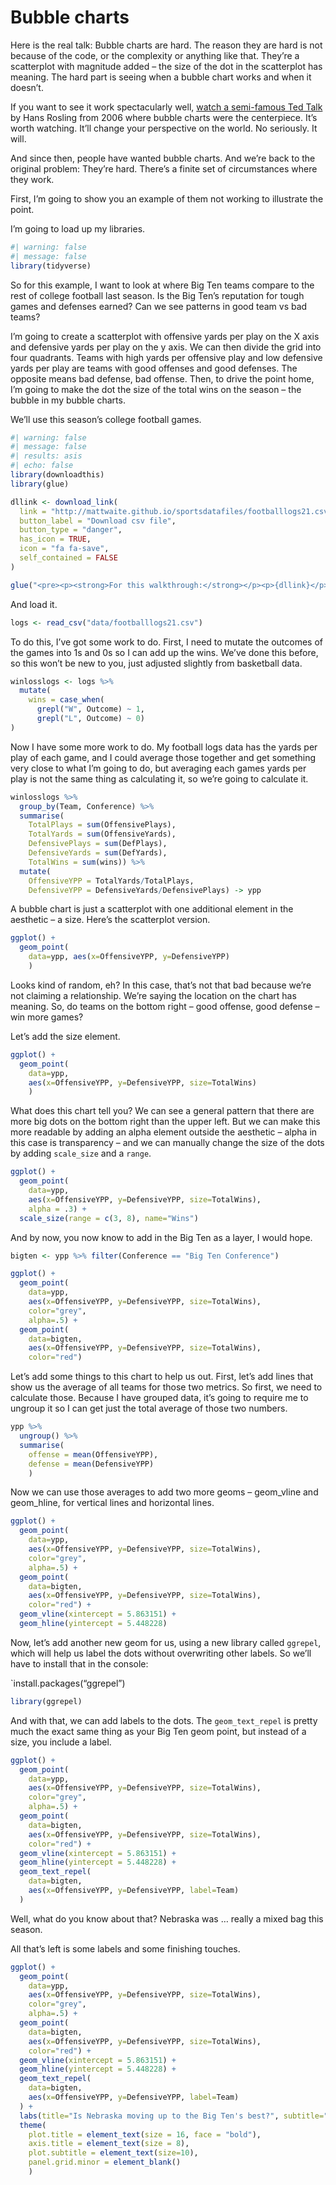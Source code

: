 # Bubble charts

Here is the real talk: Bubble charts are hard. The reason they are hard is not because of the code, or the complexity or anything like that. They're a scatterplot with magnitude added -- the size of the dot in the scatterplot has meaning. The hard part is seeing when a bubble chart works and when it doesn't. 

If you want to see it work spectacularly well, [watch a semi-famous Ted Talk](https://www.youtube.com/watch?v=hVimVzgtD6w) by Hans Rosling from 2006 where bubble charts were the centerpiece. It's worth watching. It'll change your perspective on the world. No seriously. It will.

And since then, people have wanted bubble charts. And we're back to the original problem: They're hard. There's a finite set of circumstances where they work. 

First, I'm going to show you an example of them not working to illustrate the point. 

I'm going to load up my libraries. 

```r
#| warning: false
#| message: false
library(tidyverse)
```

So for this example, I want to look at where Big Ten teams compare to the rest of college football last season. Is the Big Ten's reputation for tough games and defenses earned? Can we see patterns in good team vs bad teams? 

I'm going to create a scatterplot with offensive yards per play on the X axis and defensive yards per play on the y axis. We can then divide the grid into four quadrants. Teams with high yards per offensive play and low defensive yards per play are teams with good offenses and good defenses. The opposite means bad defense, bad offense. Then, to drive the point home, I'm going to make the dot the size of the total wins on the season -- the bubble in my bubble charts. 

We'll use this season's college football games. 

```r
#| warning: false
#| message: false
#| results: asis
#| echo: false
library(downloadthis)
library(glue)

dllink <- download_link(
  link = "http://mattwaite.github.io/sportsdatafiles/footballlogs21.csv",
  button_label = "Download csv file",
  button_type = "danger",
  has_icon = TRUE,
  icon = "fa fa-save",
  self_contained = FALSE
)

glue("<pre><p><strong>For this walkthrough:</strong></p><p>{dllink}</p></pre>")
```

And load it.

```r
logs <- read_csv("data/footballlogs21.csv")
```

To do this, I've got some work to do. First, I need to mutate the outcomes of the games into 1s and 0s so I can add up the wins. We've done this before, so this won't be new to you, just adjusted slightly from basketball data.

```r
winlosslogs <- logs %>% 
  mutate(
    wins = case_when(
      grepl("W", Outcome) ~ 1, 
      grepl("L", Outcome) ~ 0)
)
```

Now I have some more work to do. My football logs data has the yards per play of each game, and I could average those together and get something very close to what I'm going to do, but averaging each games yards per play is not the same thing as calculating it, so we're going to calculate it. 

```r
winlosslogs %>% 
  group_by(Team, Conference) %>% 
  summarise(
    TotalPlays = sum(OffensivePlays), 
    TotalYards = sum(OffensiveYards), 
    DefensivePlays = sum(DefPlays), 
    DefensiveYards = sum(DefYards), 
    TotalWins = sum(wins)) %>% 
  mutate(
    OffensiveYPP = TotalYards/TotalPlays, 
    DefensiveYPP = DefensiveYards/DefensivePlays) -> ypp
```

A bubble chart is just a scatterplot with one additional element in the aesthetic -- a size. Here's the scatterplot version. 

```r
ggplot() + 
  geom_point(
    data=ypp, aes(x=OffensiveYPP, y=DefensiveYPP)
    )
```

Looks kind of random, eh? In this case, that's not that bad because we're not claiming a relationship. We're saying the location on the chart has meaning. So, do teams on the bottom right -- good offense, good defense -- win more games? 

Let's add the size element.

```r
ggplot() + 
  geom_point(
    data=ypp, 
    aes(x=OffensiveYPP, y=DefensiveYPP, size=TotalWins)
    )
```

What does this chart tell you? We can see a general pattern that there are more big dots on the bottom right than the upper left. But we can make this more readable by adding an alpha element outside the aesthetic -- alpha in this case is transparency -- and we can manually change the size of the dots by adding `scale_size` and a `range`. 

```r
ggplot() + 
  geom_point(
    data=ypp, 
    aes(x=OffensiveYPP, y=DefensiveYPP, size=TotalWins),
    alpha = .3) + 
  scale_size(range = c(3, 8), name="Wins")
```

And by now, you now know to add in the Big Ten as a layer, I would hope.

```r
bigten <- ypp %>% filter(Conference == "Big Ten Conference")
```

```r
ggplot() + 
  geom_point(
    data=ypp, 
    aes(x=OffensiveYPP, y=DefensiveYPP, size=TotalWins), 
    color="grey", 
    alpha=.5) + 
  geom_point(
    data=bigten, 
    aes(x=OffensiveYPP, y=DefensiveYPP, size=TotalWins), 
    color="red")
```

Let's add some things to this chart to help us out. First, let's add lines that show us the average of all teams for those two metrics. So first, we need to calculate those. Because I have grouped data, it's going to require me to ungroup it so I can get just the total average of those two numbers. 

```r
ypp %>% 
  ungroup() %>% 
  summarise(
    offense = mean(OffensiveYPP), 
    defense = mean(DefensiveYPP)
    )
```

Now we can use those averages to add two more geoms -- geom_vline and geom_hline, for vertical lines and horizontal lines. 

```r
ggplot() + 
  geom_point(
    data=ypp, 
    aes(x=OffensiveYPP, y=DefensiveYPP, size=TotalWins), 
    color="grey", 
    alpha=.5) + 
  geom_point(
    data=bigten, 
    aes(x=OffensiveYPP, y=DefensiveYPP, size=TotalWins), 
    color="red") + 
  geom_vline(xintercept = 5.863151) + 
  geom_hline(yintercept = 5.448228)
```

Now, let's add another new geom for us, using a new library called `ggrepel`, which will help us label the dots without overwriting other labels. So we'll have to install that in the console:

`install.packages("ggrepel")

```r
library(ggrepel)
```

And with that, we can add labels to the dots. The `geom_text_repel` is pretty much the exact same thing as your Big Ten geom point, but instead of a size, you include a label.

```r
ggplot() + 
  geom_point(
    data=ypp, 
    aes(x=OffensiveYPP, y=DefensiveYPP, size=TotalWins), 
    color="grey", 
    alpha=.5) + 
  geom_point(
    data=bigten, 
    aes(x=OffensiveYPP, y=DefensiveYPP, size=TotalWins), 
    color="red") + 
  geom_vline(xintercept = 5.863151) + 
  geom_hline(yintercept = 5.448228) +
  geom_text_repel(
    data=bigten, 
    aes(x=OffensiveYPP, y=DefensiveYPP, label=Team)
  )
```
Well, what do you know about that? Nebraska was ... really a mixed bag this season.

All that's left is some labels and some finishing touches. 

```r
ggplot() + 
  geom_point(
    data=ypp, 
    aes(x=OffensiveYPP, y=DefensiveYPP, size=TotalWins), 
    color="grey", 
    alpha=.5) + 
  geom_point(
    data=bigten, 
    aes(x=OffensiveYPP, y=DefensiveYPP, size=TotalWins), 
    color="red") + 
  geom_vline(xintercept = 5.863151) + 
  geom_hline(yintercept = 5.448228) +
  geom_text_repel(
    data=bigten, 
    aes(x=OffensiveYPP, y=DefensiveYPP, label=Team)
  ) +
  labs(title="Is Nebraska moving up to the Big Ten's best?", subtitle="The Huskers offense and defense puts it among ranked teams in the conference.", caption="Source: NCAA | By Matt Waite")  + theme_minimal() + 
  theme(
    plot.title = element_text(size = 16, face = "bold"),
    axis.title = element_text(size = 8), 
    plot.subtitle = element_text(size=10), 
    panel.grid.minor = element_blank()
    )
```

